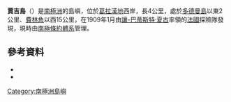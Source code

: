 {{coord|65|58|S|65|41|W|source:GNIS|display=title}}

'''賈吉島'''（{{lang-en|Jagged Island}}）是[[南極洲|南極洲]]的島嶼，位於[[葛拉漢地|葛拉漢地]]西岸，長4公里，處於[[多德曼島|多德曼島]]以東2公里、[[費林角|費林角]]以西15公里，在1909年1月由[[讓-巴蒂斯特·夏古|讓-巴蒂斯特·夏古]]率領的[[法國|法國]]探險隊發現，現時由[[南極條約體系|南極條約體系]]管理。

==參考資料==
*{{cite gnis | type = antarid | id = 7450| name = Jagged Island | accessdate = 2011-05-28}}
*{{usgs-gazetteer|id=7450|name=Jagged Island}}

{{DEFAULTSORT:Jagged Island}}
[[Category:南極洲島嶼|Category:南極洲島嶼]]


{{GrahamCoast-geo-stub}}